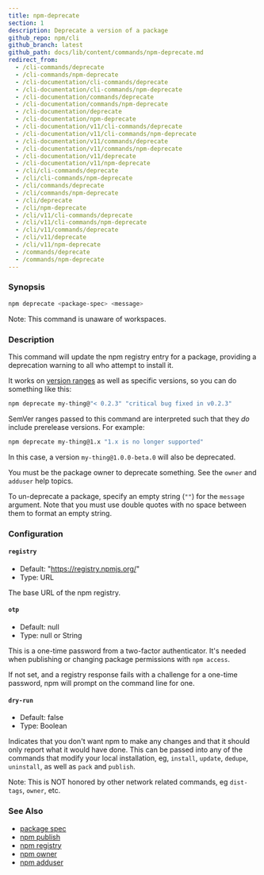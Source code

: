 ```yaml
---
title: npm-deprecate
section: 1
description: Deprecate a version of a package
github_repo: npm/cli
github_branch: latest
github_path: docs/lib/content/commands/npm-deprecate.md
redirect_from:
  - /cli-commands/deprecate
  - /cli-commands/npm-deprecate
  - /cli-documentation/cli-commands/deprecate
  - /cli-documentation/cli-commands/npm-deprecate
  - /cli-documentation/commands/deprecate
  - /cli-documentation/commands/npm-deprecate
  - /cli-documentation/deprecate
  - /cli-documentation/npm-deprecate
  - /cli-documentation/v11/cli-commands/deprecate
  - /cli-documentation/v11/cli-commands/npm-deprecate
  - /cli-documentation/v11/commands/deprecate
  - /cli-documentation/v11/commands/npm-deprecate
  - /cli-documentation/v11/deprecate
  - /cli-documentation/v11/npm-deprecate
  - /cli/cli-commands/deprecate
  - /cli/cli-commands/npm-deprecate
  - /cli/commands/deprecate
  - /cli/commands/npm-deprecate
  - /cli/deprecate
  - /cli/npm-deprecate
  - /cli/v11/cli-commands/deprecate
  - /cli/v11/cli-commands/npm-deprecate
  - /cli/v11/commands/deprecate
  - /cli/v11/deprecate
  - /cli/v11/npm-deprecate
  - /commands/deprecate
  - /commands/npm-deprecate
---
```


### Synopsis

```bash
npm deprecate <package-spec> <message>
```

Note: This command is unaware of workspaces.

### Description

This command will update the npm registry entry for a package, providing a deprecation warning to all who attempt to install it.

It works on [version ranges](https://semver.npmjs.com/) as well as specific versions, so you can do something like this:

```bash
npm deprecate my-thing@"< 0.2.3" "critical bug fixed in v0.2.3"
```

SemVer ranges passed to this command are interpreted such that they _do_ include prerelease versions. For example:

```bash
npm deprecate my-thing@1.x "1.x is no longer supported"
```

In this case, a version `my-thing@1.0.0-beta.0` will also be deprecated.

You must be the package owner to deprecate something. See the `owner` and `adduser` help topics.

To un-deprecate a package, specify an empty string (`""`) for the `message` argument. Note that you must use double quotes with no space between them to format an empty string.

### Configuration

#### `registry`

- Default: "https://registry.npmjs.org/"
- Type: URL

The base URL of the npm registry.

#### `otp`

- Default: null
- Type: null or String

This is a one-time password from a two-factor authenticator. It's needed when publishing or changing package permissions with `npm access`.

If not set, and a registry response fails with a challenge for a one-time password, npm will prompt on the command line for one.

#### `dry-run`

- Default: false
- Type: Boolean

Indicates that you don't want npm to make any changes and that it should only report what it would have done. This can be passed into any of the commands that modify your local installation, eg, `install`, `update`, `dedupe`, `uninstall`, as well as `pack` and `publish`.

Note: This is NOT honored by other network related commands, eg `dist-tags`, `owner`, etc.

### See Also

- [package spec](/cli/v11/using-npm/package-spec)
- [npm publish](/cli/v11/commands/npm-publish)
- [npm registry](/cli/v11/using-npm/registry)
- [npm owner](/cli/v11/commands/npm-owner)
- [npm adduser](/cli/v11/commands/npm-adduser)
